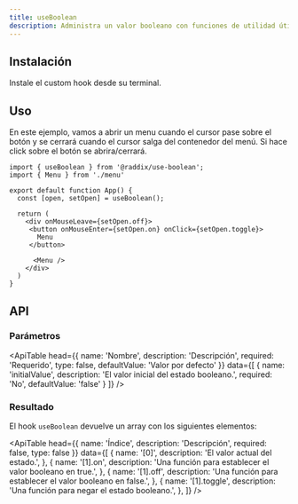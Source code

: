 ```yaml
---
title: useBoolean
description: Administra un valor booleano con funciones de utilidad útiles.
---
```


## Instalación

Instale el custom hook desde su terminal.

<Snippet pkg text='@raddix/use-boolean' />

## Uso

En este ejemplo, vamos a abrir un menu cuando el cursor pase sobre el botón y se
cerrará cuando el cursor salga del contenedor del menú. Si hace click sobre el botón
se abrira/cerrará.

```tsx
import { useBoolean } from '@raddix/use-boolean';
import { Menu } from './menu'

export default function App() {
  const [open, setOpen] = useBoolean();

  return (
    <div onMouseLeave={setOpen.off}>
     <button onMouseEnter={setOpen.on} onClick={setOpen.toggle}>
       Menu
     </button>

      <Menu />
    </div>
  )
}
```

## API

### Parámetros

<ApiTable
  head={{
    name: 'Nombre',
    description: 'Descripción',
    required: 'Requerido',
    type: false,
    defaultValue: 'Valor por defecto'
  }}
  data={[
    {
      name: 'initialValue',
      description: 'El valor inicial del estado booleano.',
      required: 'No',
      defaultValue: 'false'
    }
  ]}
/>

### Resultado

El hook `useBoolean` devuelve un array con los siguientes elementos:

<ApiTable
  head={{
    name: 'Índice',
    description: 'Descripción',
    required: false,
    type: false
  }}
  data={[
    {
      name: '[0]',
      description: 'El valor actual del estado.',
    },
    {
      name: '[1].on',
      description: 'Una función para establecer el valor booleano en true.',
    },
    {
      name: '[1].off',
      description: 'Una función para establecer el valor booleano en false.',
    },
    {
      name: '[1].toggle',
      description: 'Una función para negar el estado booleano.',
    },
  ]}
/>